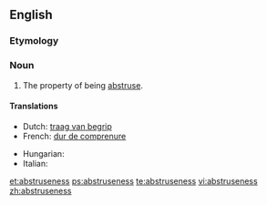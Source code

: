 ==English==

===Etymology===
{{suffix|abstruse|ness}}

===Noun===
{{en-noun|-}}

# The property of being [[abstruse]].

====Translations====
{{trans-top|the property of being abstruse}}
* Dutch: [[traag van begrip]]
* French: [[dur de comprenure]]
{{trans-mid}}
* Hungarian: {{t|hu|homályosság}}
* Italian: {{t-|it|astruseria|f}}
{{trans-bottom}}

[[et:abstruseness]]
[[ps:abstruseness]]
[[te:abstruseness]]
[[vi:abstruseness]]
[[zh:abstruseness]]